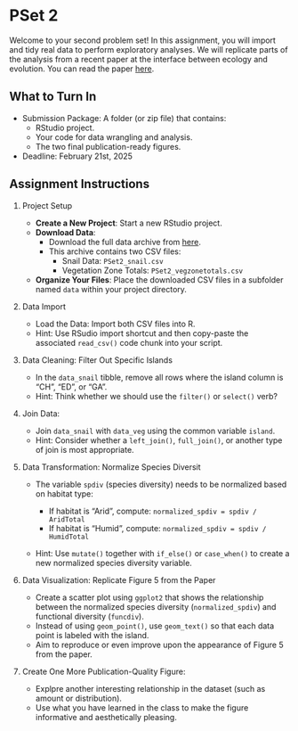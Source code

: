 # PSet 2 {-}

Welcome to your second problem set! In this assignment, you will import and tidy real data to perform exploratory analyses. We will replicate parts of the analysis from a recent paper at the interface between ecology and evolution. You can read the paper [here](https://www.nature.com/articles/s41467-022-30090-4). 

## What to Turn In

- Submission Package: A folder (or zip file) that contains:
  - RStudio project.
  - Your code for data wrangling and analysis.
  - The two final publication-ready figures.
- Deadline: February 21st, 2025

## Assignment Instructions

1. Project Setup

   - **Create a New Project**: Start a new RStudio project.
   - **Download Data**:
     - Download the full data archive from [here](http://clsong.com/assets/class_data/PSet2.zip).
     - This archive contains two CSV files:
       - Snail Data: `PSet2_snail.csv`
       - Vegetation Zone Totals: `PSet2_vegzonetotals.csv`
   - **Organize Your Files**: Place the downloaded CSV files in a subfolder named `data` within your project directory.

2. Data Import
   
    - Load the Data: Import both CSV files into R. 
    - Hint: Use RSudio import shortcut and then copy-paste the associated `read_csv()` code chunk into your script.

3. Data Cleaning: Filter Out Specific Islands

   - In the `data_snail` tibble, remove all rows where the island column is "CH", "ED", or "GA".
   - Hint: Think whether we should use the `filter()` or `select()` verb?
  
4. Join Data: 

   - Join `data_snail` with `data_veg` using the common variable `island`.
   - Hint: Consider whether a `left_join()`, `full_join()`, or another type of join is most appropriate.

5. Data Transformation: Normalize Species Diversit
   
   - The variable `spdiv` (species diversity) needs to be normalized based on habitat type:

     - If habitat is "Arid", compute: `normalized_spdiv = spdiv / AridTotal`
     - If habitat is "Humid", compute: `normalized_spdiv = spdiv / HumidTotal`

   - Hint: Use `mutate()` together with `if_else()` or `case_when()` to create a new normalized species diversity variable.

6. Data Visualization: Replicate Figure 5 from the Paper

   - Create a scatter plot using `ggplot2` that shows the relationship between the normalized species diversity (`normalized_spdiv`) and functional diversity (`funcdiv`).
   - Instead of using `geom_point()`, use `geom_text()` so that each data point is labeled with the island.
   - Aim to reproduce or even improve upon the appearance of Figure 5 from the paper.

7. Create One More Publication-Quality Figure:

   - Explpre another interesting relationship in the dataset (such as amount or distribution).
   - Use what you have learned in the class to make the figure informative and aesthetically pleasing.



<!-- ## **Pre-processing long-term ecological data**

We will use the data from a classic, long-term study. The data is from a coastal community barnacles, mussels, and algae for more than 20 years. The data also includes temperature data. We will practice the following steps:

Download the data from the publisher [website](https://www.pnas.org/doi/10.1073/pnas.1421968112#supplementary-materials). The file is called `pnas.1421968112.sd01.xlsx`. And then import the data. Use RStudio to make the import as easy as possible.


::: {.callout-tip collapse="true"}
## Example structure
```r
#| eval: false
library(tidyverse)
library(readxl) # <1>
library(lubridate) # <2>

data_ts <- read_excel("_____", col_types = _______) |>
    janitor::clean_names() |>
    mutate(date = ymd(date) - years(1900)) # <3>


data_temperature <- read_excel("______",
    sheet = "______", col_types = c(_______)
) |>
    janitor::clean_names()
```
1. This package is to read excel files.
2. This package is to better handle dates.
3. This is to convert the date to a date object.

:::

We then need to ioin the abundance data with the temperature data into a single data set. We then need to tidy the data (make all species columns into a long format). The result should look like this:

```r
#| echo: false
#| warning: false
library(tidyverse)
library(readxl)
library(lubridate)

data_ts <- read_excel("data/pnas.1421968112.sd01.xlsx",
    col_types = c(
        "date", "numeric", "skip",
        "skip", "numeric", "skip", "skip",
        "skip", "skip", "skip", "numeric",
        "skip", "skip"
    )
) |>
    janitor::clean_names() |>
    mutate(date = ymd(date) - years(1900))


data_temperature <- read_excel("data/pnas.1421968112.sd01.xlsx",
    sheet = "Temperature Data Fig.2A", col_types = c(
        "date", "numeric", "skip", "skip", "skip", "skip"
    )
) |>
    janitor::clean_names()

data <- data_ts |>
    left_join(data_temperature)

data |>
    pivot_longer(cols = -c(date, temperature_o_c), names_to = "species", values_to = "abundance") |>
    mutate(
        species = str_replace(species, "_percent", "")
    )
```

Lastly, analyze the correlation between temperature and abundance within each species.



```r
#| eval: false
#| echo: false
library(tidyverse)
library(readxl)
library(lubridate)

data_ts <- read_excel("data/pnas.1421968112.sd01.xlsx",
    col_types = c(
        "date", "numeric", "skip",
        "skip", "numeric", "skip", "skip",
        "skip", "skip", "skip", "numeric",
        "skip", "skip"
    )
) |>
    janitor::clean_names() |>
    mutate(date = ymd(date) - years(1900))


data_temperature <- read_excel("data/pnas.1421968112.sd01.xlsx",
    sheet = "Temperature Data Fig.2A", col_types = c(
        "date", "numeric", "skip", "skip", "skip", "skip"
    )
) |>
    janitor::clean_names()

data <- data_ts |>
    left_join(data_temperature)

data_long <- data |>
    pivot_longer(cols = -c(date, temperature_o_c), names_to = "species", values_to = "abundance")

data_long  |> 
    group_by(species) |> 
    summarise(
        cor = cor(temperature_o_c, abundance, use = "complete.obs")
    )

library(gghighlight)
ggthemr::ggthemr(palette = "fresh")

data_long %>%
    ggplot(aes(date, abundance)) +
    geom_line(aes(group = species, color = species)) +
    gghighlight(use_direct_label = F) +
    facet_wrap(~species) +
    jtools::theme_nice() +
    labs(
        x = "Time",
        y = "Abundance"
    ) +
    theme(
        legend.position = "none"
    )

data_long %>%
    ggplot(aes(temperature_o_c, abundance)) +
    geom_point(aes(color = species)) +
    facet_wrap(~species) +
    labs(
        x = "Temperature (°C)",
        y = "Abundance"
    ) +
    jtools::theme_nice() +
    theme(
        legend.position = "none"
    )
```


## **Your turn** -->